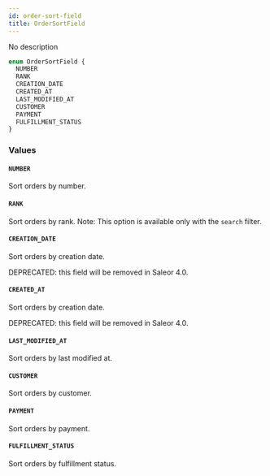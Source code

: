 ```yaml
---
id: order-sort-field
title: OrderSortField
---
```


No description

```graphql
enum OrderSortField {
  NUMBER
  RANK
  CREATION_DATE
  CREATED_AT
  LAST_MODIFIED_AT
  CUSTOMER
  PAYMENT
  FULFILLMENT_STATUS
}
```

### Values

#### `NUMBER`

Sort orders by number.

#### `RANK`

Sort orders by rank. Note: This option is available only with the `search` filter.

#### `CREATION_DATE`

Sort orders by creation date.

DEPRECATED: this field will be removed in Saleor 4.0.

#### `CREATED_AT`

Sort orders by creation date.

DEPRECATED: this field will be removed in Saleor 4.0.

#### `LAST_MODIFIED_AT`

Sort orders by last modified at.

#### `CUSTOMER`

Sort orders by customer.

#### `PAYMENT`

Sort orders by payment.

#### `FULFILLMENT_STATUS`

Sort orders by fulfillment status.
